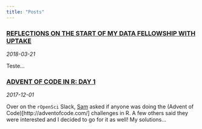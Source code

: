 ```yaml
---
title: "Posts" 
---
```


<!---
entries will follow this format:
<article>
<h3><a href=""> </a></h3>
<div class="summary">
<span><i class="fa fa-calendar"></i> _date_</span>
<p> ...</p>
<a class="btn btn-outline-primary btn-sm" href="">Full Post</a>
</div>
</article>
--->

<article>
<h3><a href="project_1.html">REFLECTIONS ON THE START OF MY DATA FELLOWSHIP WITH UPTAKE</a></h3>
<div class="summary">
<span><i class="fa fa-calendar"></i> _2018-03-21_</span>
<p> Teste...</p>
</div>
</article>

<article>
<h3><a href="project_2.html">ADVENT OF CODE IN R: DAY 1</a></h3>
<div class="summary">
<span><i class="fa fa-calendar"></i> _2017-12-01_</span>
<p> Over on the `rOpenSci` Slack, [Sam](https://twitter.com/samfirke) asked if anyone was doing the (Advent of Code)[http://adventofcode.com/] challenges in R.  A few others said they were interested and I decided to go for it as well!  My solutions...</p>
</div>
</article>
